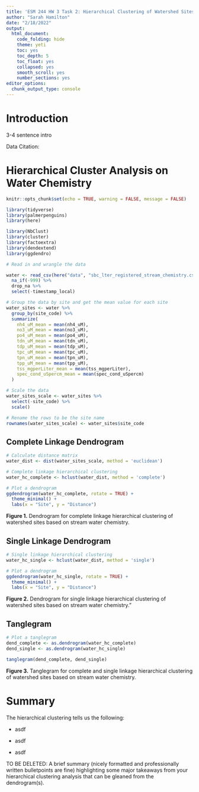```yaml
---
title: 'ESM 244 HW 3 Task 2: Hierarchical Clustering of Watershed Sites'
author: "Sarah Hamilton"
date: "2/18/2022"
output:
  html_document:
    code_folding: hide
    theme: yeti
    toc: yes
    toc_depth: 5
    toc_float: yes
    collapsed: yes
    smooth_scroll: yes
    number_sections: yes
editor_options:
  chunk_output_type: console
---
```


# Introduction

3-4 sentence intro

Data Citation: 

# Hierarchical Cluster Analysis on Water Chemistry

```r
knitr::opts_chunk$set(echo = TRUE, warning = FALSE, message = FALSE)

library(tidyverse)
library(palmerpenguins)
library(here)

library(NbClust)
library(cluster)
library(factoextra)
library(dendextend)
library(ggdendro)
```

```r
# Read in and wrangle the data 

water <- read_csv(here("data", "sbc_lter_registered_stream_chemistry.csv")) %>%
  na_if(-999) %>%
  drop_na %>%
  select(-timestamp_local)

# Group the data by site and get the mean value for each site
water_sites <- water %>%
  group_by(site_code) %>%
  summarize(
    nh4_uM_mean = mean(nh4_uM),
    no3_uM_mean = mean(no3_uM),
    po4_uM_mean = mean(po4_uM),
    tdn_uM_mean = mean(tdn_uM),
    tdp_uM_mean = mean(tdp_uM),
    tpc_uM_mean = mean(tpc_uM),
    tpn_uM_mean = mean(tpn_uM),
    tpp_uM_mean = mean(tpp_uM),
    tss_mgperLiter_mean = mean(tss_mgperLiter),
    spec_cond_uSpercm_mean = mean(spec_cond_uSpercm)
  )

# Scale the data
water_sites_scale <- water_sites %>%
  select(-site_code) %>%
  scale()

# Rename the rows to be the site name
rownames(water_sites_scale) <- water_sites$site_code
```

## Complete Linkage Dendrogram 

```r
# Calculate distance matrix
water_dist <- dist(water_sites_scale, method = 'euclidean')

# Complete linkage hierarchical clustering
water_hc_complete <- hclust(water_dist, method = 'complete')

# Plot a dendrogram
ggdendrogram(water_hc_complete, rotate = TRUE) +
  theme_minimal() +
  labs(x = "Site", y = "Distance")
```

**Figure 1.** Dendrogram for complete linkage hierarchical clustering of watershed sites based on stream water chemistry.

## Single Linkage Dendrogram

```r
# Single linkage hierarchical clustering
water_hc_single <- hclust(water_dist, method = 'single')

# Plot a dendrogram
ggdendrogram(water_hc_single, rotate = TRUE) +
  theme_minimal() +
  labs(x = "Site", y = "Distance")
```

**Figure 2.** Dendrogram for single linkage hierarchical clustering of watershed sites based on stream water chemistry."

## Tanglegram

```r
# Plot a tanglegram
dend_complete <- as.dendrogram(water_hc_complete)
dend_single <- as.dendrogram(water_hc_single)

tanglegram(dend_complete, dend_single)
```

**Figure 3.** Tanglegram for complete and single linkage hierarchical clustering of watershed sites based on stream water chemistry. 

# Summary

The hierarchical clustering tells us the following:

- asdf

- asdf

- asdf

TO BE DELETED: A brief summary (nicely formatted and professionally written bulletpoints are fine) highlighting some major takeaways from your hierarchical clustering analysis that can be gleaned from the dendrogram(s).
